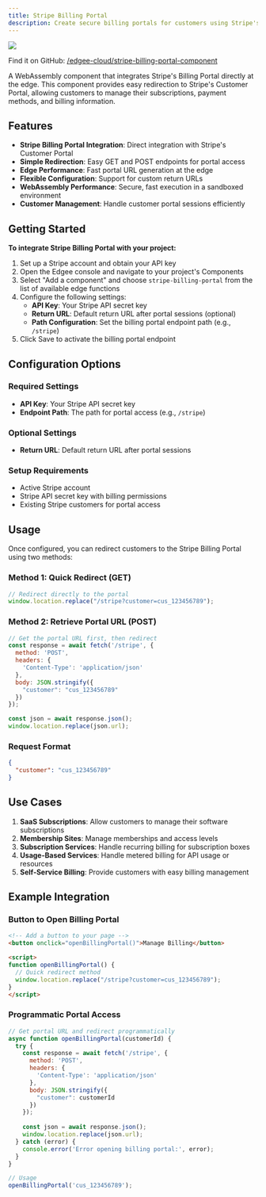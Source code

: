 ```yaml
---
title: Stripe Billing Portal
description: Create secure billing portals for customers using Stripe's billing infrastructure, **powered by edge functions**.
---
```


<img src="/images/banners/stripe-billing-portal.png" className="rounded-lg" noZoom />


<EdgeeSdk />

Find it on GitHub: [<Icon icon="github" iconType="solid" /> /edgee-cloud/stripe-billing-portal-component](https://github.com/edgee-cloud/stripe-billing-portal-component)

A WebAssembly component that integrates Stripe's Billing Portal directly at the edge. This component provides easy redirection to Stripe's Customer Portal, allowing customers to manage their subscriptions, payment methods, and billing information.

## Features

- **Stripe Billing Portal Integration**: Direct integration with Stripe's Customer Portal
- **Simple Redirection**: Easy GET and POST endpoints for portal access
- **Edge Performance**: Fast portal URL generation at the edge
- **Flexible Configuration**: Support for custom return URLs
- **WebAssembly Performance**: Secure, fast execution in a sandboxed environment
- **Customer Management**: Handle customer portal sessions efficiently

## Getting Started

**To integrate Stripe Billing Portal with your project:**

1. Set up a Stripe account and obtain your API key
2. Open the Edgee console and navigate to your project's Components
3. Select "Add a component" and choose `stripe-billing-portal` from the list of available edge functions
4. Configure the following settings:
   - **API Key**: Your Stripe API secret key
   - **Return URL**: Default return URL after portal sessions (optional)
   - **Path Configuration**: Set the billing portal endpoint path (e.g., `/stripe`)
5. Click Save to activate the billing portal endpoint

## Configuration Options

### Required Settings
- **API Key**: Your Stripe API secret key
- **Endpoint Path**: The path for portal access (e.g., `/stripe`)

### Optional Settings
- **Return URL**: Default return URL after portal sessions

### Setup Requirements
- Active Stripe account
- Stripe API secret key with billing permissions
- Existing Stripe customers for portal access

## Usage

Once configured, you can redirect customers to the Stripe Billing Portal using two methods:

### Method 1: Quick Redirect (GET)
```javascript
// Redirect directly to the portal
window.location.replace("/stripe?customer=cus_123456789");
```

### Method 2: Retrieve Portal URL (POST)
```javascript
// Get the portal URL first, then redirect
const response = await fetch('/stripe', {
  method: 'POST',
  headers: {
    'Content-Type': 'application/json'
  },
  body: JSON.stringify({
    "customer": "cus_123456789"
  })
});

const json = await response.json();
window.location.replace(json.url);
```

### Request Format
```json
{
  "customer": "cus_123456789"
}
```

## Use Cases

1. **SaaS Subscriptions**: Allow customers to manage their software subscriptions
2. **Membership Sites**: Manage memberships and access levels
3. **Subscription Services**: Handle recurring billing for subscription boxes
4. **Usage-Based Services**: Handle metered billing for API usage or resources
5. **Self-Service Billing**: Provide customers with easy billing management

## Example Integration

### Button to Open Billing Portal
```html
<!-- Add a button to your page -->
<button onclick="openBillingPortal()">Manage Billing</button>

<script>
function openBillingPortal() {
  // Quick redirect method
  window.location.replace("/stripe?customer=cus_123456789");
}
</script>
```

### Programmatic Portal Access
```javascript
// Get portal URL and redirect programmatically
async function openBillingPortal(customerId) {
  try {
    const response = await fetch('/stripe', {
      method: 'POST',
      headers: {
        'Content-Type': 'application/json'
      },
      body: JSON.stringify({
        "customer": customerId
      })
    });
    
    const json = await response.json();
    window.location.replace(json.url);
  } catch (error) {
    console.error('Error opening billing portal:', error);
  }
}

// Usage
openBillingPortal('cus_123456789');
```

